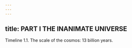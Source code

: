 ```yaml
---
---
---
```

title: PART I THE INANIMATE UNIVERSE
---












Timeline 1.1. The scale of the cosmos: 13 billion years.
